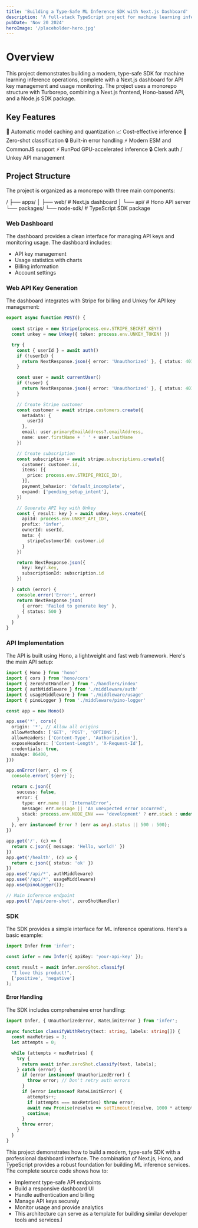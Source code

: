 ```yaml
---
title: 'Building a Type-Safe ML Inference SDK with Next.js Dashboard'
description: 'A full-stack TypeScript project for machine learning inference operations'
pubDate: 'Nov 20 2024'
heroImage: '/placeholder-hero.jpg'
---
```


# Overview
This project demonstrates building a modern, type-safe SDK for machine learning inference operations, complete with a Next.js dashboard for API key management and usage monitoring. The project uses a monorepo structure with Turborepo, combining a Next.js frontend, Hono-based API, and a Node.js SDK package.

## Key Features
🧸 Automatic model caching and quantization
📈 Cost-effective inference
🚀 Zero-shot classification
🔒 Built-in error handling
⚡️ Modern ESM and CommonJS support
⚡️ RunPod GPU-accelerated inference
🔒 Clerk auth / Unkey API management

## Project Structure
The project is organized as a monorepo with three main components:

/
├── apps/
│   ├── web/         # Next.js dashboard
│   └── api/         # Hono API server
└── packages/
    └── node-sdk/    # TypeScript SDK package

### Web Dashboard
The dashboard provides a clean interface for managing API keys and monitoring usage. The dashboard includes:
- API key management
- Usage statistics with charts
- Billing information
- Account settings

### Web API Key Generation
The dashboard integrates with Stripe for billing and Unkey for API key management:
```typescript
export async function POST() {
  
  const stripe = new Stripe(process.env.STRIPE_SECRET_KEY!)
  const unkey = new Unkey({ token: process.env.UNKEY_TOKEN! })

  try {
    const { userId } = await auth()
    if (!userId) {
      return NextResponse.json({ error: 'Unauthorized' }, { status: 401 })
    }

    const user = await currentUser()
    if (!user) {
      return NextResponse.json({ error: 'Unauthorized' }, { status: 401 })
    }

    // Create Stripe customer
    const customer = await stripe.customers.create({
      metadata: {
        userId
      },
      email: user.primaryEmailAddress?.emailAddress,
      name: user.firstName + ' ' + user.lastName
    })

    // Create subscription
    const subscription = await stripe.subscriptions.create({
      customer: customer.id,
      items: [{
        price: process.env.STRIPE_PRICE_ID!,
      }],
      payment_behavior: 'default_incomplete',
      expand: ['pending_setup_intent'],
    })

    // Generate API key with Unkey
    const { result: key } = await unkey.keys.create({
      apiId: process.env.UNKEY_API_ID!,
      prefix: 'infer',
      ownerId: userId,
      meta: {
        stripeCustomerId: customer.id
      }
    })

    return NextResponse.json({
      key: key?.key,
      subscriptionId: subscription.id
    })

  } catch (error) {
    console.error('Error:', error)
    return NextResponse.json(
      { error: 'Failed to generate key' },
      { status: 500 }
    )
  }
}
```

### API Implementation
The API is built using Hono, a lightweight and fast web framework. Here's the main API setup:
```typescript
import { Hono } from 'hono'
import { cors } from 'hono/cors'
import { zeroShotHandler } from './handlers/index'
import { authMiddleware } from './middleware/auth'
import { usageMiddleware } from './middleware/usage'
import { pinoLogger } from './middleware/pino-logger'

const app = new Hono()

app.use('*', cors({
  origin: '*', // Allow all origins
  allowMethods: ['GET', 'POST', 'OPTIONS'],
  allowHeaders: ['Content-Type', 'Authorization'],
  exposeHeaders: ['Content-Length', 'X-Request-Id'],
  credentials: true,
  maxAge: 86400,
}))

app.onError((err, c) => {
  console.error(`${err}`);

  return c.json({
    success: false,
    error: {
      type: err.name || 'InternalError',
      message: err.message || 'An unexpected error occurred',
      stack: process.env.NODE_ENV === 'development' ? err.stack : undefined
    }
  }, err instanceof Error ? (err as any).status || 500 : 500);
})

app.get('/', (c) => {
  return c.json({ message: 'Hello, world!' })
})
app.get('/health', (c) => {
  return c.json({ status: 'ok' })
})
app.use('/api/*', authMiddleware)
app.use('/api/*', usageMiddleware)
app.use(pinoLogger());

// Main inference endpoint
app.post('/api/zero-shot', zeroShotHandler)
```

### SDK
The SDK provides a simple interface for ML inference operations. Here's a basic example:

```typescript
import Infer from 'infer';

const infer = new Infer({ apiKey: 'your-api-key' });

const result = await infer.zeroShot.classify(
  "I love this product!",
  ['positive', 'negative']
);
```

#### Error Handling
The SDK includes comprehensive error handling:

```typescript
import Infer, { UnauthorizedError, RateLimitError } from 'infer';

async function classifyWithRetry(text: string, labels: string[]) {
  const maxRetries = 3;
  let attempts = 0;

  while (attempts < maxRetries) {
    try {
      return await infer.zeroShot.classify(text, labels);
    } catch (error) {
      if (error instanceof UnauthorizedError) {
        throw error; // Don't retry auth errors
      }
      if (error instanceof RateLimitError) {
        attempts++;
        if (attempts === maxRetries) throw error;
        await new Promise(resolve => setTimeout(resolve, 1000 * attempts));
        continue;
      }
      throw error;
    }
  }
}
```


This project demonstrates how to build a modern, type-safe SDK with a professional dashboard interface. The combination of Next.js, Hono, and TypeScript provides a robust foundation for building ML inference services.
The complete source code shows how to:
- Implement type-safe API endpoints
- Build a responsive dashboard UI
- Handle authentication and billing
- Manage API keys securely
- Monitor usage and provide analytics
- This architecture can serve as a template for building similar developer tools and services.Ï


